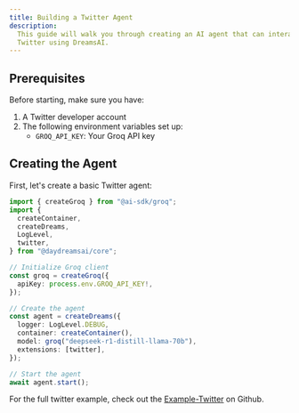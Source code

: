 ```yaml
---
title: Building a Twitter Agent
description:
  This guide will walk you through creating an AI agent that can interact with
  Twitter using DreamsAI.
---
```


## Prerequisites

Before starting, make sure you have:

1. A Twitter developer account
2. The following environment variables set up:
   - `GROQ_API_KEY`: Your Groq API key

## Creating the Agent

First, let's create a basic Twitter agent:

```ts
import { createGroq } from "@ai-sdk/groq";
import {
  createContainer,
  createDreams,
  LogLevel,
  twitter,
} from "@daydreamsai/core";

// Initialize Groq client
const groq = createGroq({
  apiKey: process.env.GROQ_API_KEY!,
});

// Create the agent
const agent = createDreams({
  logger: LogLevel.DEBUG,
  container: createContainer(),
  model: groq("deepseek-r1-distill-llama-70b"),
  extensions: [twitter],
});

// Start the agent
await agent.start();
```

For the full twitter example, check out the
[Example-Twitter](https://github.com/daydreamsai/daydreams/tree/main/examples/twitter)
on Github.
